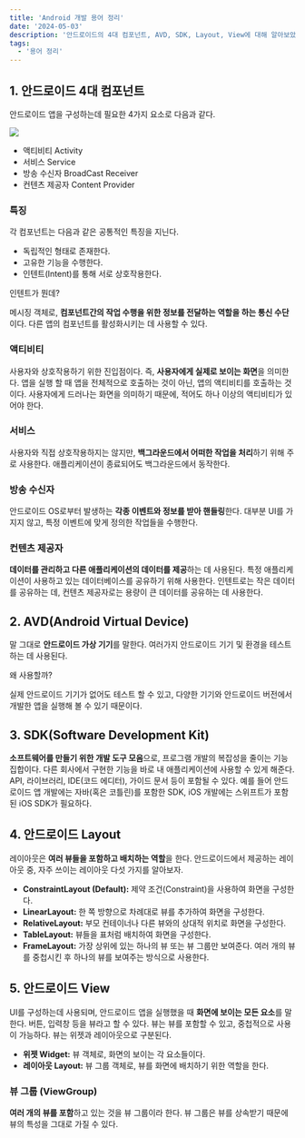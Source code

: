 ```yaml
---
title: 'Android 개발 용어 정리'
date: '2024-05-03'
description: '안드로이드의 4대 컴포넌트, AVD, SDK, Layout, View에 대해 알아보았다'
tags:
  - '용어 정리'
---
```


## 1. 안드로이드 4대 컴포넌트

안드로이드 앱을 구성하는데 필요한 4가지 요소로 다음과 같다.

![](/posts/android/nbcamp/android-development-terminology.png)

- 액티비티 Activity
- 서비스 Service
- 방송 수신자 BroadCast Receiver
- 컨텐츠 제공자 Content Provider

### 특징

각 컴포넌트는 다음과 같은 공통적인 특징을 지닌다.

- 독립적인 형태로 존재한다.
- 고유한 기능을 수행한다.
- 인텐트(Intent)를 통해 서로 상호작용한다.

<Quote>

인텐트가 뭔데?

</Quote>

메시징 객체로, **컴포넌트간의 작업 수행을 위한 정보를 전달하는 역할을 하는 통신 수단**이다. 다른 앱의 컴포넌트를 활성화시키는 데 사용할 수 있다.

### 액티비티

사용자와 상호작용하기 위한 진입점이다. 즉, **사용자에게 실제로 보이는 화면**을 의미한다. 앱을 실행 할 때 앱을 전체적으로 호출하는 것이 아닌, 앱의 액티비티를 호출하는 것이다. 사용자에게 드러나는 화면을 의미하기 때문에, 적어도 하나 이상의 액티비티가 있어야 한다. 

### 서비스

사용자와 직접 상호작용하지는 않지만, **백그라운드에서 어떠한 작업을 처리**하기 위해 주로 사용한다. 애플리케이션이 종료되어도 백그라운드에서 동작한다. 

### 방송 수신자

안드로이드 OS로부터 발생하는 **각종 이벤트와 정보를 받아 핸들링**한다. 대부분 UI를 가지지 않고, 특정 이벤트에 맞게 정의한 작업들을 수행한다.

### 컨텐츠 제공자

**데이터를 관리하고 다른 애플리케이션의 데이터를 제공**하는 데 사용된다. 특정 애플리케이션이 사용하고 있는 데이터베이스를 공유하기 위해 사용한다. 인텐트로는 작은 데이터를 공유하는 데, 컨텐츠 제공자로는 용량이 큰 데이터를 공유하는 데 사용한다. 

## 2. AVD(Android Virtual Device)

말 그대로 **안드로이드 가상 기기**를 말한다. 여러가지 안드로이드 기기 및 환경을 테스트하는 데 사용된다. 

<Quote>

왜 사용할까?

</Quote>

실제 안드로이드 기기가 없어도 테스트 할 수 있고, 다양한 기기와 안드로이드 버전에서 개발한 앱을 실행해 볼 수 있기 때문이다. 

## 3. SDK(Software Development Kit)

**소프트웨어를 만들기 위한 개발 도구 모음**으로, 프로그램 개발의 복잡성을 줄이는 기능 집합이다. 다른 회사에서 구현한 기능을 바로 내 애플리케이션에 사용할 수 있게 해준다. API, 라이브러리, IDE(코드 에디터), 가이드 문서 등이 포함될 수 있다. 예를 들어 안드로이드 앱 개발에는 자바(혹은 코틀린)를 포함한 SDK, iOS 개발에는 스위프트가 포함된 iOS SDK가 필요하다. 

## 4. 안드로이드 Layout

레이아웃은 **여러 뷰들을 포함하고 배치하는 역할**을 한다. 안드로이드에서 제공하는 레이아웃 중, 자주 쓰이는 레이아웃 다섯 가지를 알아보자.

- **ConstraintLayout (Default):** 제약 조건(Constraint)을 사용하여 화면을 구성한다.
- **LinearLayout:** 한 쪽 방향으로 차례대로 뷰를 추가하여 화면을 구성한다.
- **RelativeLayout:** 부모 컨테이너나 다른 뷰와의 상대적 위치로 화면을 구성한다.
- **TableLayout:** 뷰들을 표처럼 배치하여 화면을 구성한다.
- **FrameLayout:** 가장 상위에 있는 하나의 뷰 또는 뷰 그룹만 보여준다. 여러 개의 뷰를 중첩시킨 후 하나의 뷰를 보여주는 방식으로 사용한다.

## 5. 안드로이드 View

UI를 구성하는데 사용되며, 안드로이드 앱을 실행했을 때 **화면에 보이는 모든 요소**를 말한다. 버튼, 입력창 등을 뷰라고 할 수 있다. 뷰는 뷰를 포함할 수 있고, 중첩적으로 사용이 가능하다. 뷰는 위젯과 레이아웃으로 구분된다.

- **위젯 Widget:** 뷰 객체로, 화면의 보이는 각 요소들이다.
- **레이아웃 Layout:** 뷰 그룹 객체로, 뷰를 화면에 배치하기 위한 역할을 한다.

### 뷰 그룹 (ViewGroup)

**여러 개의 뷰를 포함**하고 있는 것을 뷰 그룹이라 한다. 뷰 그룹은 뷰를 상속받기 때문에 뷰의 특성을 그대로 가질 수 있다.
